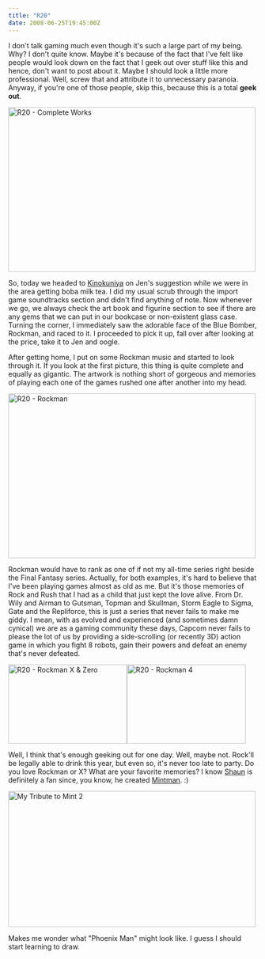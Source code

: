 ```yaml
---
title: "R20"
date: 2008-06-25T19:45:00Z
---
```


I don't talk gaming much even though it's such a large part of my being. Why? I don't quite know. Maybe it's because of the fact that I've felt like people would look down on the fact that I geek out over stuff like this and hence, don't want to post about it. Maybe I should look a little more professional. Well, screw that and attribute it to unnecessary paranoia. Anyway, if you're one of those people, skip this, because this is a total **geek out**.

[<img src="https://farm4.static.flickr.com/3217/2612782380_26d8b2e7c8.jpg" width="500" height="333" alt="R20 - Complete Works" />][1]

So, today we headed to [Kinokuniya][2] on Jen's suggestion while we were in the area getting boba milk tea. I did my usual scrub through the import game soundtracks section and didn't find anything of note. Now whenever we go, we always check the art book and figurine section to see if there are any gems that we can put in our bookcase or non-existent glass case. Turning the corner, I immediately saw the adorable face of the Blue Bomber, Rockman, and raced to it. I proceeded to pick it up, fall over after looking at the price, take it to Jen and oogle.

After getting home, I put on some Rockman music and started to look through it. If you look at the first picture, this thing is quite complete and equally as gigantic. The artwork is nothing short of gorgeous and memories of playing each one of the games rushed one after another into my head.

[<img src="https://farm4.static.flickr.com/3122/2611950727_9c069f74c9.jpg" width="500" height="333" alt="R20 - Rockman" />][3]

Rockman would have to rank as one of if not my all-time series right beside the Final Fantasy series. Actually, for both examples, it's hard to believe that I've been playing games almost as old as me. But it's those memories of Rock and Rush that I had as a child that just kept the love alive. From Dr. Wily and Airman to Gutsman, Topman and Skullman, Storm Eagle to Sigma, Gate and the Repliforce, this is just a series that never fails to make me giddy. I mean, with as evolved and experienced (and sometimes damn cynical) we are as a gaming community these days, Capcom never fails to please the lot of us by providing a side-scrolling (or recently 3D) action game in which you fight 8 robots, gain their powers and defeat an enemy that's never defeated.

[<img src="https://farm4.static.flickr.com/3230/2612786032_d92b1a6593_m.jpg" width="240" height="160" alt="R20 - Rockman X & Zero" />][4][<img src="https://farm4.static.flickr.com/3046/2612783678_65fa06fd98_m.jpg" width="240" height="160" alt="R20 - Rockman 4" />][5]

Well, I think that's enough geeking out for one day. Well, maybe not. Rock'll be legally able to drink this year, but even so, it's never too late to party. Do you love Rockman or X? What are your favorite memories? I know [Shaun][6] is definitely a fan since, you know, he created [Mintman][7]. :)

[<img src="https://farm1.static.flickr.com/140/393230082_b4b6981e0c.jpg" width="500" height="275" alt="My Tribute to Mint 2" />][8]

Makes me wonder what "Phoenix Man" might look like. I guess I should start learning to draw.

[1]: http://www.flickr.com/photos/avalonstar/2612782380/ "R20 - Complete Works by Bryan Veloso, on Flickr"
[2]: http://en.wikipedia.org/wiki/Books_Kinokuniya
[3]: http://www.flickr.com/photos/avalonstar/2611950727/ "R20 - Rockman by Bryan Veloso, on Flickr"
[4]: http://www.flickr.com/photos/avalonstar/2612786032/ "R20 - Rockman X & Zero by Bryan Veloso, on Flickr"
[5]: http://www.flickr.com/photos/avalonstar/2612783678/ "R20 - Rockman 4 by Bryan Veloso, on Flickr"
[6]: http://shauninman.com/
[7]: http://www.flickr.com/photos/ralphdagza/395666915/
[8]: http://www.flickr.com/photos/avalonstar/393230082/ "My Tribute to Mint 2 by Bryan Veloso, on Flickr"
